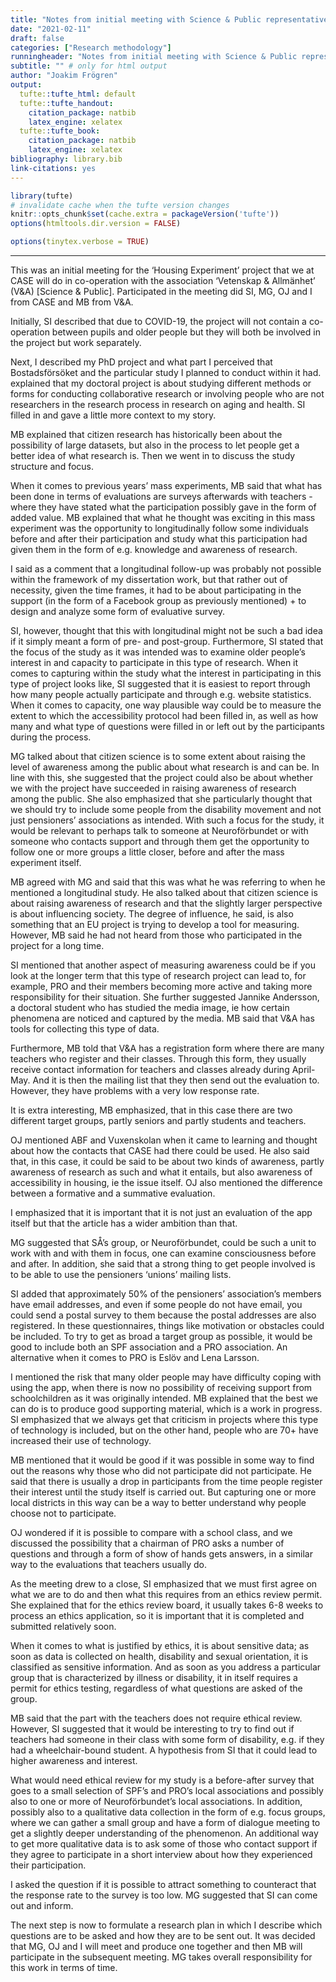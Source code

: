 ```yaml
---
title: "Notes from initial meeting with Science & Public representative"
date: "2021-02-11"
draft: false
categories: ["Research methodology"]
runningheader: "Notes from initial meeting with Science & Public representative" # only for pdf output
subtitle: "" # only for html output
author: "Joakim Frögren"
output:
  tufte::tufte_html: default
  tufte::tufte_handout: 
    citation_package: natbib
    latex_engine: xelatex
  tufte::tufte_book:
    citation_package: natbib
    latex_engine: xelatex
bibliography: library.bib
link-citations: yes
---
```


```r
library(tufte)
# invalidate cache when the tufte version changes
knitr::opts_chunk$set(cache.extra = packageVersion('tufte'))
options(htmltools.dir.version = FALSE)
```

```r
options(tinytex.verbose = TRUE)
```

---

This was an initial meeting for the 'Housing Experiment' project that we at CASE will do in co-operation with the association 'Vetenskap & Allmänhet' (V&A) [Science & Public]. Participated in the meeting did SI, MG, OJ and I from CASE and MB from V&A.

Initially, SI described that due to COVID-19, the project will not contain a co-operation between pupils and older people but they will both be involved in the project but work separately.

Next, I described my PhD project and what part I perceived that Bostadsförsöket and the particular study I planned to conduct within it had.  explained that my doctoral project is about studying different methods or forms for conducting collaborative research or involving people who are not researchers in the research process in research on aging and health. SI filled in and gave a little more context to my story.

MB explained that citizen research has historically been about the possibility of large datasets, but also in the process to let people get a better idea of what research is. Then we went in to discuss the study structure and focus.

When it comes to previous years' mass experiments, MB said that what has been done in terms of evaluations are surveys afterwards with teachers - where they have stated what the participation possibly gave in the form of added value. MB explained that what he thought was exciting in this mass experiment was the opportunity to longitudinally follow some individuals before and after their participation and study what this participation had given them in the form of e.g. knowledge and awareness of research.

I said as a comment that a longitudinal follow-up was probably not possible within the framework of my dissertation work, but that rather out of necessity, given the time frames, it had to be about participating in the support (in the form of a Facebook group as previously mentioned) + to design and analyze some form of evaluative survey.

SI, however, thought that this with longitudinal might not be such a bad idea if it simply meant a form of pre- and post-group. Furthermore, SI stated that the focus of the study as it was intended was to examine older people's interest in and capacity to participate in this type of research. When it comes to capturing within the study what the interest in participating in this type of project looks like, SI suggested that it is easiest to report through how many people actually participate and through e.g. website statistics. When it comes to capacity, one way plausible way could be to measure the extent to which the accessibility protocol had been filled in, as well as how many and what type of questions were filled in or left out by the participants during the process. 

MG talked about that citizen science is to some extent about raising the level of awareness among the public about what research is and can be. In line with this, she suggested that the project could also be about whether we with the project have succeeded in raising awareness of research among the public. She also emphasized that she particularly thought that we should try to include some people from the disability movement and not just pensioners' associations as intended. With such a focus for the study, it would be relevant to perhaps talk to someone at Neuroförbundet or with someone who contacts support and through them get the opportunity to follow one or more groups a little closer, before and after the mass experiment itself.

MB agreed with MG and said that this was what he was referring to when he mentioned a longitudinal study. He also talked about that citizen science is about raising awareness of research and that the slightly larger perspective is about influencing society. The degree of influence, he said, is also something that an EU project is trying to develop a tool for measuring. However, MB said he had not heard from those who participated in the project for a long time. 

SI mentioned that another aspect of measuring awareness could be if you look at the longer term that this type of research project can lead to, for example, PRO and their members becoming more active and taking more responsibility for their situation. She further suggested Jannike Andersson, a doctoral student who has studied the media image, ie how certain phenomena are noticed and captured by the media. MB said that V&A has tools for collecting this type of data.

Furthermore, MB told that V&A has a registration form where there are many teachers who register and their classes. Through this form, they usually receive contact information for teachers and classes already during April-May. And it is then the mailing list that they then send out the evaluation to. However, they have problems with a very low response rate.

It is extra interesting, MB emphasized, that in this case there are two different target groups, partly seniors and partly students and teachers.

OJ mentioned ABF and Vuxenskolan when it came to learning and thought about how the contacts that CASE had there could be used. He also said that, in this case, it could be said to be about two kinds of awareness, partly awareness of research as such and what it entails, but also awareness of accessibility in housing, ie the issue itself. OJ also mentioned the difference between a formative and a summative evaluation.

I emphasized that it is important that it is not just an evaluation of the app itself but that the article has a wider ambition than that.

MG suggested that SÅ's group, or Neuroförbundet, could be such a unit to work with and with them in focus, one can examine consciousness before and after. In addition, she said that a strong thing to get people involved is to be able to use the pensioners 'unions' mailing lists.

SI added that approximately 50% of the pensioners' association's members have email addresses, and even if some people do not have email, you could send a postal survey to them because the postal addresses are also registered. In these questionnaires, things like motivation or obstacles could be included. To try to get as broad a target group as possible, it would be good to include both an SPF association and a PRO association. An alternative when it comes to PRO is Eslöv and Lena Larsson.

I mentioned the risk that many older people may have difficulty coping with using the app, when there is now no possibility of receiving support from schoolchildren as it was originally intended. MB explained that the best we can do is to produce good supporting material, which is a work in progress. SI emphasized that we always get that criticism in projects where this type of technology is included, but on the other hand, people who are 70+ have increased their use of technology.

MB mentioned that it would be good if it was possible in some way to find out the reasons why those who did not participate did not participate. He said that there is usually a drop in participants from the time people register their interest until the study itself is carried out. But capturing one or more local districts in this way can be a way to better understand why people choose not to participate.

OJ wondered if it is possible to compare with a school class, and we discussed the possibility that a chairman of PRO asks a number of questions and through a form of show of hands gets answers, in a similar way to the evaluations that teachers usually do.

As the meeting drew to a close, SI emphasized that we must first agree on what we are to do and then what this requires from an ethics review permit. She explained that for the ethics review board, it usually takes 6-8 weeks to process an ethics application, so it is important that it is completed and submitted relatively soon.

When it comes to what is justified by ethics, it is about sensitive data; as soon as data is collected on health, disability and sexual orientation, it is classified as sensitive information. And as soon as you address a particular group that is characterized by illness or disability, it in itself requires a permit for ethics testing, regardless of what questions are asked of the group.

MB said that the part with the teachers does not require ethical review. However, SI suggested that it would be interesting to try to find out if teachers had someone in their class with some form of disability, e.g. if they had a wheelchair-bound student. A hypothesis from SI that it could lead to higher awareness and interest. 

What would need ethical review for my study is a before-after survey that goes to a small selection of SPF's and PRO's local associations and possibly also to one or more of Neuroförbundet's local associations. In addition, possibly also to a qualitative data collection in the form of e.g. focus groups, where we can gather a small group and have a form of dialogue meeting to get a slightly deeper understanding of the phenomenon. An additional way to get more qualitative data is to ask some of those who contact support if they agree to participate in a short interview about how they experienced their participation.

I asked the question if it is possible to attract something to counteract that the response rate to the survey is too low. MG suggested that SI can come out and inform.

The next step is now to formulate a research plan in which I describe which questions are to be asked and how they are to be sent out. It was decided that MG, OJ and I will meet and produce one together and then MB will participate in the subsequent meeting. MG takes overall responsibility for this work in terms of time. 























